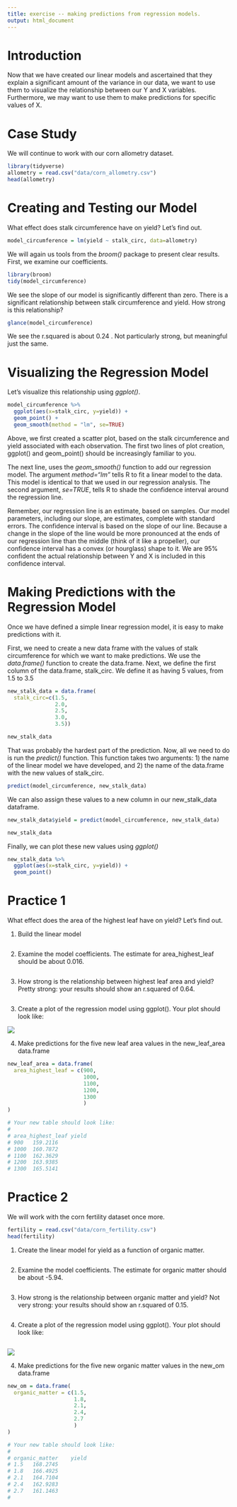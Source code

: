```yaml
---
title: exercise -- making predictions from regression models.
output: html_document
--- 
```


# Introduction
Now that we have created our linear models and ascertained that they explain a significant amount of the variance in our data, we want to use them to visualize the relationship between our Y and X variables.  Furthermore, we may want to use them to make predictions for specific values of X.

# Case Study
We will continue to work with our corn allometry dataset.

```r
library(tidyverse)
allometry = read.csv("data/corn_allometry.csv")
head(allometry)
```

# Creating and Testing our Model
What effect does stalk circumference have on yield?  Let's find out.
```r
model_circumference = lm(yield ~ stalk_circ, data=allometry)

```

We will again us tools from the *broom()* package to present clear results.  First, we examine our coefficients.
```r
library(broom)
tidy(model_circumference)
```

We see the slope of our model is significantly different than zero.  There is a significant relationship between stalk circumference and yield.  How strong is this relationship?
```r
glance(model_circumference)
```

We see the r.squared is about 0.24 .  Not particularly strong, but meaningful just the same.

# Visualizing the Regression Model
Let's visualize this relationship using *ggplot()*.
```r
model_circumference %>%
  ggplot(aes(x=stalk_circ, y=yield)) +
  geom_point() +
  geom_smooth(method = "lm", se=TRUE)
```

Above, we first created a scatter plot, based on the stalk circumference and yield associated with each observation.  The first two lines of plot creation, ggplot() and geom_point() should be increasingly familiar to you.

The next line, uses the *geom_smooth()* function to add our regression model.  The argument *method="lm"* tells R to fit a linear model to the data.  This model is identical to that we used in our regression analysis.  The second argument, *se=TRUE*, tells R to shade the confidence interval around the regression line.  

Remember, our regression line is an estimate, based on samples.  Our model parameters, including our slope, are estimates, complete with standard errors.  The confidence interval is based on the slope of our line.  Because a change in the slope of the line would be more pronounced at the ends of our regression line than the middle (think of it like a propeller), our confidence interval has a convex (or hourglass) shape to it.  We are 95% confident the actual relationship between Y and X is included in this confidence interval.

# Making Predictions with the Regression Model
Once we have defined a simple linear regression model, it is easy to make predictions with it.

First, we need to create a new data frame with the values of stalk circumference for which we want to make predictions.  We use the *data.frame()* function to create the data.frame.  Next, we define the first column of the data.frame, stalk_circ.  We define it as having 5 values, from 1.5 to 3.5
```r
new_stalk_data = data.frame(
  stalk_circ=c(1.5,
               2.0,
               2.5,
               3.0,
               3.5))

new_stalk_data
```

That was probably the hardest part of the prediction.  Now, all we need to do is run the *predict()* function.  This function takes two arguments: 1) the name of the linear model we have developed, and 2) the name of the data.frame with the new values of stalk_circ.
```r
predict(model_circumference, new_stalk_data)

```

We can also assign these values to a new column in our new_stalk_data dataframe.  

```r
new_stalk_data$yield = predict(model_circumference, new_stalk_data)

new_stalk_data
```

Finally, we can plot these new values using *ggplot()*
```r
new_stalk_data %>%
  ggplot(aes(x=stalk_circ, y=yield)) +
  geom_point()
```

# Practice 1
What effect does the area of the highest leaf have on yield?  Let's find out.  

1) Build the linear model
```r

```

2) Examine the model coefficients.  The estimate for area_highest_leaf should be about 0.016.
```r

```

3) How strong is the relationship between highest leaf area and yield?  Pretty strong: your results should show an r.squared of 0.64.
```r

```

3) Create a plot of the regression model using ggplot().  Your plot should look like:

![](images/regression_highest_leaf_area.png)

4) Make predictions for the five new leaf area values in the new_leaf_area data.frame 
```r

new_leaf_area = data.frame(
  area_highest_leaf = c(900,
                        1000,
                        1100,
                        1200,
                        1300
                        )
)

# Your new table should look like:
#   
# area_highest_leaf	yield
# 900	159.2116
# 1000	160.7872
# 1100	162.3629
# 1200	163.9385
# 1300	165.5141  
```


# Practice 2
We will work with the corn fertility dataset once more.  
```r
fertility = read.csv("data/corn_fertility.csv")
head(fertility)
```

1) Create the linear model for yield as a function of organic matter.
```r


```

2) Examine the model coefficients.  The estimate for organic matter should be about -5.94.
```r


```

3) How strong is the relationship between organic matter and yield?  Not very strong: your results should show an r.squared of 0.15.
```r


```

4) Create a plot of the regression model using ggplot().  Your plot should look like:
```r

```


![](images/regression_organic_matter.png)

4) Make predictions for the five new organic matter values in the new_om data.frame 
```r

new_om = data.frame(
  organic_matter = c(1.5,
                     1.8,
                     2.1,
                     2.4,
                     2.7
                     )
)

# Your new table should look like:
#   
# organic_matter	yield
# 1.5	168.2745
# 1.8	166.4925
# 2.1	164.7104
# 2.4	162.9283
# 2.7	161.1463  
# 
``` 